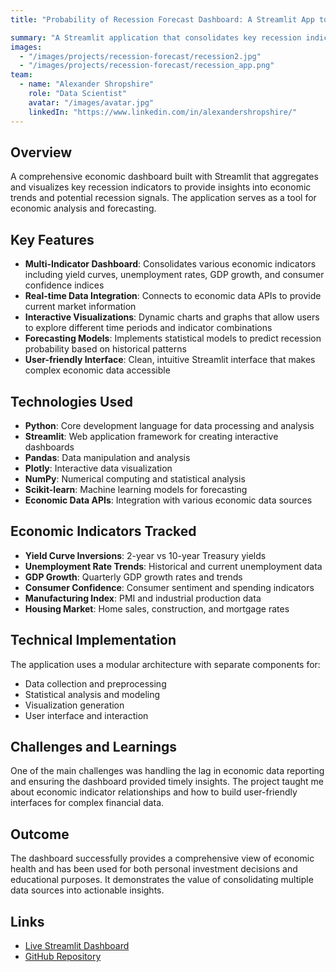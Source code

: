 ```yaml
---
title: "Probability of Recession Forecast Dashboard: A Streamlit App to Cut Through the Noise"

summary: "A Streamlit application that consolidates key recession indicators into a comprehensive dashboard for economic analysis and forecasting."
images:
  - "/images/projects/recession-forecast/recession2.jpg"
  - "/images/projects/recession-forecast/recession_app.png"
team:
  - name: "Alexander Shropshire"
    role: "Data Scientist"
    avatar: "/images/avatar.jpg"
    linkedIn: "https://www.linkedin.com/in/alexandershropshire/"
---
```


## Overview

A comprehensive economic dashboard built with Streamlit that aggregates and visualizes key recession indicators to provide insights into economic trends and potential recession signals. The application serves as a tool for economic analysis and forecasting.

## Key Features

- **Multi-Indicator Dashboard**: Consolidates various economic indicators including yield curves, unemployment rates, GDP growth, and consumer confidence indices
- **Real-time Data Integration**: Connects to economic data APIs to provide current market information
- **Interactive Visualizations**: Dynamic charts and graphs that allow users to explore different time periods and indicator combinations
- **Forecasting Models**: Implements statistical models to predict recession probability based on historical patterns
- **User-friendly Interface**: Clean, intuitive Streamlit interface that makes complex economic data accessible

## Technologies Used

- **Python**: Core development language for data processing and analysis
- **Streamlit**: Web application framework for creating interactive dashboards
- **Pandas**: Data manipulation and analysis
- **Plotly**: Interactive data visualization
- **NumPy**: Numerical computing and statistical analysis
- **Scikit-learn**: Machine learning models for forecasting
- **Economic Data APIs**: Integration with various economic data sources

## Economic Indicators Tracked

- **Yield Curve Inversions**: 2-year vs 10-year Treasury yields
- **Unemployment Rate Trends**: Historical and current unemployment data
- **GDP Growth**: Quarterly GDP growth rates and trends
- **Consumer Confidence**: Consumer sentiment and spending indicators
- **Manufacturing Index**: PMI and industrial production data
- **Housing Market**: Home sales, construction, and mortgage rates

## Technical Implementation

The application uses a modular architecture with separate components for:
- Data collection and preprocessing
- Statistical analysis and modeling
- Visualization generation
- User interface and interaction

## Challenges and Learnings

One of the main challenges was handling the lag in economic data reporting and ensuring the dashboard provided timely insights. The project taught me about economic indicator relationships and how to build user-friendly interfaces for complex financial data.

## Outcome

The dashboard successfully provides a comprehensive view of economic health and has been used for both personal investment decisions and educational purposes. It demonstrates the value of consolidating multiple data sources into actionable insights.

## Links

- [Live Streamlit Dashboard](https://recession-forecast-app.streamlit.app/)
- [GitHub Repository](https://github.com/as6140/recession-forecast-app) 
